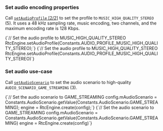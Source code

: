 <PlatformWrapper platform="android">


### Set audio encoding properties

Call [`setAudioProfile` [2/2]](https://api-ref.agora.io/en/voice-sdk/android/4.x/API/class_irtcengine.html#api_irtcengine_setaudioprofile2) to set the profile to `MUSIC_HIGH_QUALITY_STEREO` (5). It uses a 48 ​​kHz sampling rate, music encoding, two channels, and the maximum encoding rate is 128 Kbps.

<Tabs groupId="language">
<TabItem value="java" label="Java">
<CodeBlock language="java" showLineNumbers>
{`// Set the audio profile to MUSIC_HIGH_QUALITY_STEREO
RtcEngine.setAudioProfile(Constants.AUDIO_PROFILE_MUSIC_HIGH_QUALITY_STEREO);`}
</CodeBlock>
</TabItem>

<TabItem value="kotlin" label="Kotlin" default>
<CodeBlock language="kotlin" showLineNumbers>
{`// Set the audio profile to MUSIC_HIGH_QUALITY_STEREO
RtcEngine.setAudioProfile(Constants.AUDIO_PROFILE_MUSIC_HIGH_QUALITY_STEREO)`}
</CodeBlock>
</TabItem>
</Tabs>

### Set audio use-case

Call [`setAudioScenario`](https://api-ref.agora.io/en/voice-sdk/android/4.x/API/class_irtcengine.html#api_irtcengine_setaudioscenario) to set the audio scenario to high-quality `AUDIO_SCENARIO_GAME_STREAMING` (3).

<Tabs groupId="language">  
<TabItem value="java" label="Java">  
<CodeBlock language="java" showLineNumbers>  
{`// Set the audio scenario to GAME_STREAMING
config.mAudioScenario = Constants.AudioScenario.getValue(Constants.AudioScenario.GAME_STREAMING);
engine = RtcEngine.create(config);`}  
</CodeBlock>  
</TabItem>  

<TabItem value="kotlin" label="Kotlin" default>  
<CodeBlock language="kotlin" showLineNumbers>  
{`// Set the audio scenario to GAME_STREAMING
config.mAudioScenario = Constants.AudioScenario.getValue(Constants.AudioScenario.GAME_STREAMING)
engine = RtcEngine.create(config)`}  
</CodeBlock>  
</TabItem>  
</Tabs>
</PlatformWrapper>
